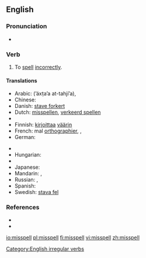 ==English==

===Pronunciation===
* {{IPA|/'mɪspεl/}}
*: {{rhymes|ɛl}}

===Verb===
{{en-verb|misspells|misspelling|'''[[misspelt]]''' ''or'' '''[[misspelled]]'''}}

# To [[spell]] [[incorrectly]].

====Translations====
{{trans-top|to spell incorrectly}}
* Arabic: {{Arab|[[اخطأ التهجئة]]}} (’áxṭa’a at-tahjí’a),  {{t|ar|أخطأ التهجئة|tr='áxTa'a al-tahjí'a|sc=Arab}}
* Chinese: {{zh-tsp|拼錯|拼错|pīncuò}} 
* Danish: [[stave forkert]]
* Dutch: [[misspellen]], [[verkeerd spellen]]
* {{trreq|Esperanto}}
* Finnish: [[kirjoittaa]] [[väärin]]
* French: mal [[orthographier]],  {{t|fr|mal orthographier}},  {{t|fr|mal écrire}}
* German: {{t|de|falsch buchstabieren}}
{{trans-mid}}
* {{trreq|Hebrew}}
* Hungarian: {{t-|hu|elír}}
* {{trreq|Italian}}
* Japanese: {{t|ja|つづりを間違う|tr=tsuzuri-o machigau|sc=Jpan}}
* Mandarin: {{t|zh|拼錯|sc=Hani}},  {{t|zh|拼错|tr=pīncuò|sc=Hani}}
* Russian: {{t|ru|орфографически неправильно писать|tr=orfografíčeski neprávil’no pisát’|sc=Cyrl}},  {{t|ru|делать орфографические ошибки|tr=délat' orfografíčeskije ošíbki|sc=Cyrl}}
* Spanish: {{t|es|deletrear mal}}
* Swedish: [[stava fel]]
{{trans-bottom}}

===References===
* {{R:Century 1911}}
* {{R:Webster 1913}}

[[Category:English irregular verbs]]

[[io:misspell]]
[[pl:misspell]]
[[fi:misspell]]
[[vi:misspell]]
[[zh:misspell]]